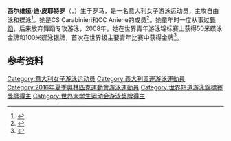 {{NoteTA|G1=Aquatics}}
{{Infobox swimmer
| name = 西尔维娅·迪·皮耶特罗
| image = SilviaDiPietro-0093.jpg
| imagesize = 
| caption = 摄于2015年欧洲短池游泳锦标赛
| nationality = {{ITA}}
| strokes = [[自由泳|自由泳]]、[[蝶泳|蝶泳]]
| club = 
| birth_date = {{Birth date and age|1993|04|06|df=yes}}
| birth_place = {{ITA}}[[罗马|罗马]]
| height = {{convert|1.68|m|ftin|abbr=on}}
| weight = {{convert|58|kg|lb|abbr=on}}
| country = {{ITA}}
| pb = 
| show-medals = yes
| medaltemplates = 
{{MedalSport|女子[[游泳|游泳]]}}
{{MedalCountry|{{ITA}}}}
{{MedalCompetition|[[世界短池游泳锦标赛|世界短池游泳锦标赛]]}}
{{MedalSilver|[[2016年世界短道游泳錦標賽|2016 温莎]]|50米自由泳}}
{{MedalSilver|2016 温莎|4×100米自由泳接力}}
{{MedalSilver|2016 温莎|4×50米混合泳接力}}
{{MedalBronze|[[2014年世界短道游泳錦標賽|2014 多哈]]|4×100米自由泳接力}}
{{MedalBronze|2014 多哈|男女混合4×50米混合泳接力}}
{{MedalBronze|2016 温莎|4×50米自由泳接力}}
{{MedalBronze|[[2021年世界短道游泳錦標賽|2021 阿布扎比]]|男女混合4×50米混合泳接力}}
{{MedalCompetition|[[欧洲游泳锦标赛|欧洲游泳锦标赛]]}}
{{MedalSilver|[[2012年欧洲游泳锦标赛|2012 德布勒森]]|4×100米混合泳接力}}
{{MedalSilver|[[2016年欧洲游泳锦标赛|2016 伦敦]]|4×100米自由泳接力}}
{{MedalBronze|[[2020年欧洲游泳锦标赛|2020 布达佩斯]]|4×100米混合泳接力}}
{{MedalBronze|2020 布达佩斯|男女混合4×100米自由泳接力}}
{{MedalBronze|2020 布达佩斯|男女混合4×100米混合泳接力}}
{{MedalCompetition|[[欧洲短池游泳锦标赛|欧洲短池游泳锦标赛]]}}
{{MedalGold|2015 内坦亚|4×50米自由泳接力}}
{{MedalGold|2015 内坦亚|男女混合4×50米自由泳接力}}
{{MedalGold|2015 内坦亚|男女混合4×50米混合泳接力}}
{{MedalSilver|2013 海宁|男女混合4×50米自由泳接力}}
{{MedalSilver|2019 格拉斯哥|4×50米混合泳接力}}
{{MedalSilver|2021 喀山|男女混合4×50米自由泳接力}}
{{MedalSilver|2021 喀山|男女混合4×50米混合泳接力}}
{{MedalBronze|2008 里耶卡|4×50米混合泳接力}}
{{MedalBronze|2015 内坦亚|50米蝶泳}}
{{MedalBronze|2015 内坦亚|4×50米混合泳接力}}
{{MedalBronze|2021 喀山|50米蝶泳}}
{{MedalBronze|2021 喀山|4×50米混合泳接力}}
{{MedalCompetition|[[地中海运动会|地中海运动会]]}}
{{MedalGold|[[2013年地中海运动会|2013 梅尔辛]]|4×100米混合泳接力}}
{{MedalSilver|2013 梅尔辛|50米自由泳}}
{{MedalBronze|2013 梅尔辛|100米自由泳}}
{{MedalBronze|2013 梅尔辛|50米蝶泳}}
{{MedalCompetition|[[夏季世界大学生运动会|夏季世界大学生运动会]]}}
{{MedalBronze|[[2013年夏季世界大学生运动会|2013 喀山]]|[[2013年夏季世界大学生运动会游泳比赛|50米蝶泳]]}}
{{MedalCompetition|[[世界青年游泳锦标赛|世界青年游泳锦标赛]]}}
{{MedalGold|[[2008年世界青年游泳锦标赛|2008 蒙特雷]]|50米蝶泳}}
{{MedalSilver|2008 蒙特雷|100米蝶泳}}
{{MedalCompetition|欧洲青年游泳锦标赛}}
{{MedalGold|2008 贝尔格莱德|100米蝶泳}}
{{MedalGold|2009 布拉格|50米蝶泳}}
{{MedalSilver|2008 贝尔格莱德|100米自由泳}}
{{MedalSilver|2008 贝尔格莱德|50米蝶泳}}
{{MedalSilver|2009 布拉格|50米自由泳}}
{{MedalSilver|2009 布拉格|100米自由泳}}
{{MedalSilver|2009 布拉格|4×100米自由泳接力}}
{{MedalSilver|2009 布拉格|4×100米混合泳接力}}
{{MedalBronze|2009 布拉格|100米蝶泳}}
}}
'''西尔维娅·迪·皮耶特罗'''（{{lang-it|Silvia Di Pietro}}，{{bd|1993年|4月6日||}}）生于罗马，是一名意大利女子游泳运动员，主攻自由泳和蝶泳<ref>{{cite web|url=http://www.federnuoto.it/discipline/nuoto/azzurri/silvia-di-pietro.html|title=Silvia Di Pietro|work={{lang|it|Federazione Italiana Nuoto}}|accessdate=2020-08-05|archiveurl=https://web.archive.org/web/20130612235008/http://www.federnuoto.it/discipline/nuoto/azzurri/silvia-di-pietro.html|archivedate=2013-06-12|dead-url=no}}</ref>。她是CS Carabinieri和CC Aniene的成员<ref>{{cite web|url=https://www.federnuoto.it/home/nuoto/flash-news-nuoto/35746-fin-news-ospite-silvia-di-pietro.html|script-title=it:FIN news. Ospite Silvia Di Pietro|work={{lang|it|Federazione Italiana Nuoto}}|date=2019-12-19|accessdate=2020-08-05|archiveurl=https://archive.is/YC1XA|archivedate=2020-08-05}}</ref>。她童年时一度从事过[[舞蹈|舞蹈]]，后来放弃舞蹈专攻游泳，2008年，她在世界青年游泳锦标赛上获得50米蝶泳金牌和100米蝶泳银牌，首次在世界级主要青年比赛中获得金牌<ref>{{cite web|url=https://www.repubblica.it/sport/vari/2016/12/13/news/non_c_e_solo_federica_di_pietro_tra_le_stelle_ma_io_volevo_ballare_-154023899/|script-title=it:Nuoto, Di Pietro tra le stelle: "Non c'è solo Pellegrini"|publisher={{lang|it|la Repubblica}}|date=2016-12-13|accessdate=2020-08-05|archiveurl=https://web.archive.org/web/20180124075245/http://www.repubblica.it/sport/vari/2016/12/13/news/non_c_e_solo_federica_di_pietro_tra_le_stelle_ma_io_volevo_ballare_-154023899/|archivedate=2018-01-24|dead-url=no}}</ref>。

==参考资料==
{{reflist}}

{{DEFAULTSORT:Pietro, Silvia Di}}
[[Category:意大利女子游泳运动员|Category:意大利女子游泳运动员]]
[[Category:義大利奧運游泳運動員|Category:義大利奧運游泳運動員]]
[[Category:2016年夏季奧林匹克運動會游泳運動員|Category:2016年夏季奧林匹克運動會游泳運動員]]
[[Category:世界短道游泳錦標賽獎牌得主|Category:世界短道游泳錦標賽獎牌得主]]
[[Category:世界大学生运动会游泳奖牌得主|Category:世界大学生运动会游泳奖牌得主]]